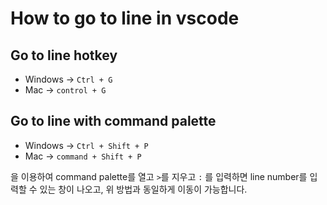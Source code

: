 # How to go to line in vscode

## Go to line hotkey

- Windows -> `Ctrl + G`
- Mac -> `control + G`

## Go to line with command palette

- Windows -> `Ctrl + Shift + P`
- Mac -> `command + Shift + P`

을 이용하여 command palette를 열고 `>`를 지우고 `:` 를 입력하면 line number를 입력할 수 있는 창이 나오고, 위 방법과 동일하게 이동이 가능합니다.
